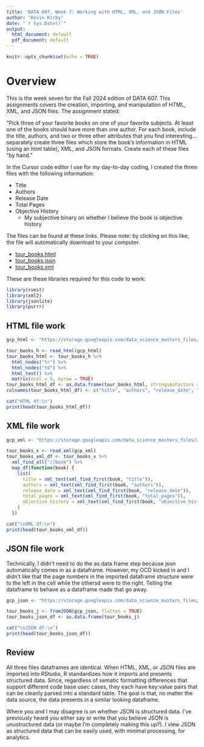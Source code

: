 ```yaml
---
title: 'DATA 607, Week 7: Working with HTML, XML, and JSON Files'
author: "Kevin Kirby"
date: "`r Sys.Date()`"
output:
  html_document: default
  pdf_document: default
---
```


```r
knitr::opts_chunk$set(echo = TRUE)
```

# Overview

This is the week seven for the Fall 2024 edition of DATA 607. This assignments covers the creation, importing, and manipulation of HTML, XML, and JSON files. The assignment stated:

"Pick three of your favorite books on one of your favorite subjects. At least one of the books should have more than one author. For each book, include the title, authors, and two or three other attributes that you find interesting...separately create three files which store the book’s information in HTML (using an html table), XML, and JSON formats. Create each of these files “by hand.”

In the Cursor code editor I use for my day-to-day coding, I created the three files with the following information:

* Title
* Authors
* Release Date
* Total Pages
* Objective History
  * My subjective binary on whether I believe the book is objective history

The files can be found at these links. Please note: by clicking on this like, the file will automatically download to your computer.

* [tour_books.html](https://storage.googleapis.com/data_science_masters_files/2024_fall/data_607_data_management/week_seven_files/tour_books.html)
* [tour_books.json](https://storage.googleapis.com/data_science_masters_files/2024_fall/data_607_data_management/week_seven_files/tour_books.json)
* [tour_books.xml](https://storage.googleapis.com/data_science_masters_files/2024_fall/data_607_data_management/week_seven_files/tour_books.xml)

These are these libraries required for this code to work:

```r
library(rvest)
library(xml2)
library(jsonlite)
library(purrr)
```


## HTML file work

```r
gcp_html <- "https://storage.googleapis.com/data_science_masters_files/2024_fall/data_607_data_management/week_seven_files/tour_books.html"

tour_books_h <- read_html(gcp_html)
tour_books_html <- tour_books_h %>%
  html_nodes("tr") %>%
  html_nodes("td") %>%
  html_text() %>%
  matrix(ncol = 5, byrow = TRUE)
tour_books_html_df <- as.data.frame(tour_books_html, stringsAsFactors = FALSE)
colnames(tour_books_html_df) <- c("title", "authors", "release_date", "total_pages", "objective_history")

cat("HTML df:\n")
print(head(tour_books_html_df))

```


## XML file work

```r
gcp_xml <- "https://storage.googleapis.com/data_science_masters_files/2024_fall/data_607_data_management/week_seven_files/tour_books.xml"

tour_books_x <- read_xml(gcp_xml)
tour_books_xml_df <- tour_books_x %>%
  xml_find_all("//book") %>%
  map_df(function(book) {
    list(
      title = xml_text(xml_find_first(book, "title")),
      authors = xml_text(xml_find_first(book, "authors")),
      release_date = xml_text(xml_find_first(book, "release_date")),
      total_pages = xml_text(xml_find_first(book, "total_pages")),
      objective_history = xml_text(xml_find_first(book, "objective_history"))
    )
  })

cat("\nXML df:\n")
print(head(tour_books_xml_df))

```


## JSON file work

Technically, I didn't need to do the as.data.frame step because json automatically comes in as a dataframe. However, my OCD kicked in and I didn't like that the page numbers in the imported dataframe structure were to the left in the cell while the othersd were to the right. Telling the dataframe to behave as a dataframe made that go away.

```r
gcp_json <- "https://storage.googleapis.com/data_science_masters_files/2024_fall/data_607_data_management/week_seven_files/tour_books.json"

tour_books_j <- fromJSON(gcp_json, flatten = TRUE)
tour_books_json_df <- as.data.frame(tour_books_j)

cat("\nJSON df:\n")
print(head(tour_books_json_df))


```


## Review

All three files dataframes are identical. When HTML, XML, or JSON files are imported into RStudio, R standardizes how it imports and presents structured data. Since, regardless of sematic formatting differences that support different code base usec cases, they each have key:value pairs that can be cleanly parsed into a standard table. The goal is that, no matter the data source, the data presents in a similar looking dataframe.

Where you and I may disagree is on whether JSON is structured data. I've previously heard you either say or write that you believe JSON is unustructured data (or maybe I'm completely making this up?). I view JSON as structured data that can be easily used, with minimal processing, for analytics. 

